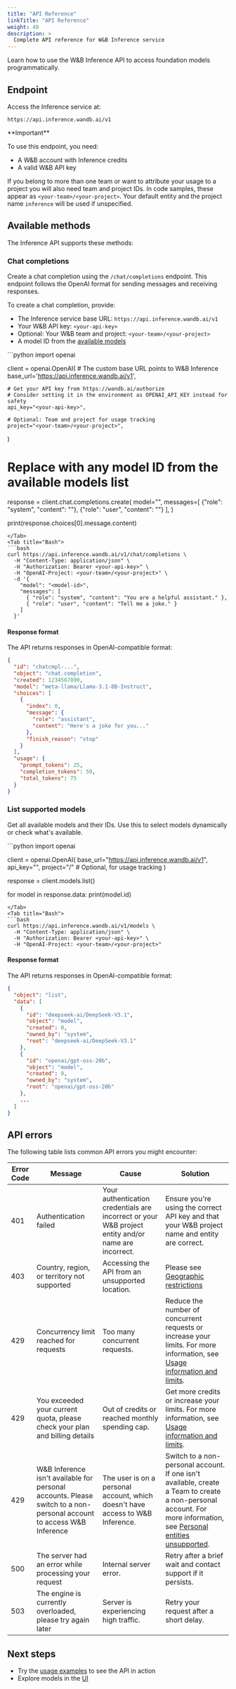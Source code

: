 ```yaml
---
title: "API Reference"
linkTitle: "API Reference"
weight: 40
description: >
  Complete API reference for W&B Inference service
---
```


Learn how to use the W&B Inference API to access foundation models programmatically.

## Endpoint

Access the Inference service at:

```plaintext
https://api.inference.wandb.ai/v1
```

<Note>
**Important**

To use this endpoint, you need:
- A W&B account with Inference credits
- A valid W&B API key

If you belong to more than one team or want to attribute your usage to a project you will also need team and project IDs. In code samples, these appear as `<your-team>/<your-project>`. Your default entity and the project name `inference` will be used if unspecified.
</Note>

## Available methods

The Inference API supports these methods:

### Chat completions

Create a chat completion using the `/chat/completions` endpoint. This endpoint follows the OpenAI format for sending messages and receiving responses.

To create a chat completion, provide:
- The Inference service base URL: `https://api.inference.wandb.ai/v1`
- Your W&B API key: `<your-api-key>`
- Optional: Your W&B team and project: `<your-team>/<your-project>`
- A model ID from the [available models](models)

<Tabs>
<Tab title="Python">
```python
import openai

client = openai.OpenAI(
    # The custom base URL points to W&B Inference
    base_url='https://api.inference.wandb.ai/v1',

    # Get your API key from https://wandb.ai/authorize
    # Consider setting it in the environment as OPENAI_API_KEY instead for safety
    api_key="<your-api-key>",

    # Optional: Team and project for usage tracking
    project="<your-team>/<your-project>",
)

# Replace <model-id> with any model ID from the available models list
response = client.chat.completions.create(
    model="<model-id>",
    messages=[
        {"role": "system", "content": "<your-system-prompt>"},
        {"role": "user", "content": "<your-prompt>"}
    ],
)

print(response.choices[0].message.content)
```
</Tab>
<Tab title="Bash">
```bash
curl https://api.inference.wandb.ai/v1/chat/completions \
  -H "Content-Type: application/json" \
  -H "Authorization: Bearer <your-api-key>" \
  -H "OpenAI-Project: <your-team>/<your-project>" \
  -d '{
    "model": "<model-id>",
    "messages": [
      { "role": "system", "content": "You are a helpful assistant." },
      { "role": "user", "content": "Tell me a joke." }
    ]
  }'
```
</Tab>
</Tabs>

#### Response format

The API returns responses in OpenAI-compatible format:

```json
{
  "id": "chatcmpl-...",
  "object": "chat.completion",
  "created": 1234567890,
  "model": "meta-llama/Llama-3.1-8B-Instruct",
  "choices": [
    {
      "index": 0,
      "message": {
        "role": "assistant",
        "content": "Here's a joke for you..."
      },
      "finish_reason": "stop"
    }
  ],
  "usage": {
    "prompt_tokens": 25,
    "completion_tokens": 50,
    "total_tokens": 75
  }
}
```

### List supported models

Get all available models and their IDs. Use this to select models dynamically or check what's available.

<Tabs>
<Tab title="Python">
```python
import openai

client = openai.OpenAI(
    base_url="https://api.inference.wandb.ai/v1",
    api_key="<your-api-key>",
    project="<your-team>/<your-project>"  # Optional, for usage tracking
)

response = client.models.list()

for model in response.data:
    print(model.id)
```
</Tab>
<Tab title="Bash">
```bash
curl https://api.inference.wandb.ai/v1/models \
  -H "Content-Type: application/json" \
  -H "Authorization: Bearer <your-api-key>" \
  -H "OpenAI-Project: <your-team>/<your-project>"
```
</Tab>
</Tabs>

#### Response format

The API returns responses in OpenAI-compatible format:

```json
{
  "object": "list",
  "data": [
    {
      "id": "deepseek-ai/DeepSeek-V3.1",
      "object": "model",
      "created": 0,
      "owned_by": "system",
      "root": "deepseek-ai/DeepSeek-V3.1"
    },
    {
      "id": "openai/gpt-oss-20b",
      "object": "model",
      "created": 0,
      "owned_by": "system",
      "root": "openai/gpt-oss-20b"
    },
    ...
  ]
}
```

## API errors

The following table lists common API errors you might encounter:

| Error Code | Message | Cause | Solution |
| ---------- | ------- | ----- | -------- |
| 401 | Authentication failed | Your authentication credentials are incorrect or your W&B project entity and/or name are incorrect. | Ensure you're using the correct API key and that your W&B project name and entity are correct. |
| 403 | Country, region, or territory not supported | Accessing the API from an unsupported location. | Please see [Geographic restrictions](/guides/inference/usage-limits/#geographic-restrictions) |
| 429 | Concurrency limit reached for requests | Too many concurrent requests. | Reduce the number of concurrent requests or increase your limits. For more information, see [Usage information and limits](/guides/inference/usage-limits/). |
| 429 | You exceeded your current quota, please check your plan and billing details | Out of credits or reached monthly spending cap. | Get more credits or increase your limits. For more information, see [Usage information and limits](/guides/inference/usage-limits/). |
| 429 | W&B Inference isn't available for personal accounts. Please switch to a non-personal account to access W&B Inference | The user is on a personal account, which doesn't have access to W&B Inference. | Switch to a non-personal account. If one isn't available, create a Team to create a non-personal account. For more information, see [Personal entities unsupported](/guides/inference/usage-limits/#personal-entities-unsupported). |
| 500 | The server had an error while processing your request | Internal server error. | Retry after a brief wait and contact support if it persists. |
| 503 | The engine is currently overloaded, please try again later | Server is experiencing high traffic. | Retry your request after a short delay. |

## Next steps

- Try the [usage examples](/guides/inference/examples/) to see the API in action
- Explore models in the [UI](/guides/inference/ui-guide/)
